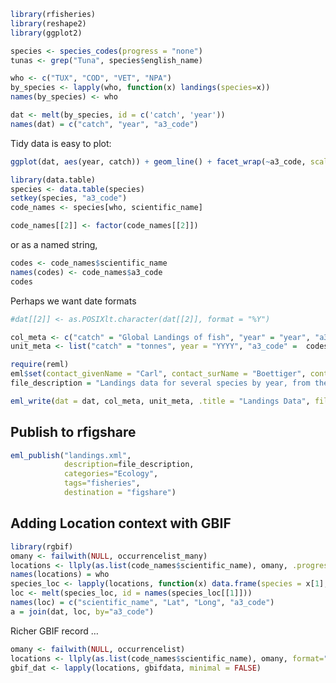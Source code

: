```r
library(rfisheries)
library(reshape2)
library(ggplot2)
```

```r
species <- species_codes(progress = "none")
tunas <- grep("Tuna", species$english_name)
```

```r
who <- c("TUX", "COD", "VET", "NPA")
by_species <- lapply(who, function(x) landings(species=x))
names(by_species) <- who
```

```r
dat <- melt(by_species, id = c('catch', 'year'))
names(dat) = c("catch", "year", "a3_code")
```

Tidy data is easy to plot:

```r

ggplot(dat, aes(year, catch)) + geom_line() + facet_wrap(~a3_code, scales="free_y")
```




```r
library(data.table)
species <- data.table(species)
setkey(species, "a3_code")
code_names <- species[who, scientific_name]
```

```r
code_names[[2]] <- factor(code_names[[2]])
```


or as a named string,

```r
codes <- code_names$scientific_name
names(codes) <- code_names$a3_code
codes
```

Perhaps we want date formats

```r
#dat[[2]] <- as.POSIXlt.character(dat[[2]], format = "%Y")
```


```r
col_meta <- c("catch" = "Global Landings of fish", "year" = "year", "a3_code" = "3 digit country code")
unit_meta <- list("catch" = "tonnes", year = "YYYY", "a3_code" =  codes)
```

```r
require(reml)
eml$set(contact_givenName = "Carl", contact_surName = "Boettiger", contact_email = "cboettig@ropensci.org")
file_description = "Landings data for several species by year, from the OpenFisheries database"

eml_write(dat = dat, col_meta, unit_meta, .title = "Landings Data", file = "landings.xml", file_description = file_description)
```


## Publish to rfigshare

```r
eml_publish("landings.xml", 
            description=file_description, 
            categories="Ecology", 
            tags="fisheries", 
            destination = "figshare")
```


## Adding Location context with GBIF

```r
library(rgbif)
omany <- failwith(NULL, occurrencelist_many)
locations <- llply(as.list(code_names$scientific_name), omany, .progress = "none")
names(locations) = who
species_loc <- lapply(locations, function(x) data.frame(species = x[1], Lat = x[3], Long = x[4]))
loc <- melt(species_loc, id = names(species_loc[[1]]))
names(loc) = c("scientific_name", "Lat", "Long", "a3_code")
a = join(dat, loc, by="a3_code")

```





Richer GBIF record ...

```r
omany <- failwith(NULL, occurrencelist)
locations <- llply(as.list(code_names$scientific_name), omany, format="darwin", .progress = "none")
gbif_dat <- lapply(locations, gbifdata, minimal = FALSE)
```




